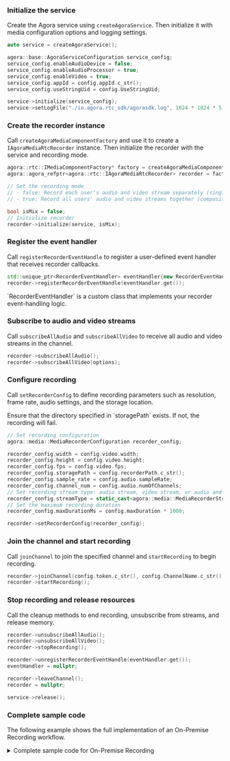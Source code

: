 <PlatformWrapper platform="linux-cpp">

### Initialize the service

Create the Agora service using `createAgoraService`. Then initialize it with media configuration options and logging settings.

```cpp
auto service = createAgoraService();

agora::base::AgoraServiceConfiguration service_config;
service_config.enableAudioDevice = false;
service_config.enableAudioProcessor = true;
service_config.enableVideo = true;
service_config.appId = config.appId.c_str();
service_config.useStringUid = config.UseStringUid;

service->initialize(service_config);
service->setLogFile("./io.agora.rtc_sdk/agorasdk.log", 1024 * 1024 * 5);
```

### Create the recorder instance

Call `createAgoraMediaComponentFactory` and use it to create a `IAgoraMediaRtcRecorder` instance. Then initialize the recorder with the service and recording mode.

```cpp
agora::rtc::IMediaComponentFactory* factory = createAgoraMediaComponentFactory();
agora::agora_refptr<agora::rtc::IAgoraMediaRtcRecorder> recorder = factory->createMediaRtcRecorder();

// Set the recording mode
// - false: Record each user's audio and video stream separately (single stream recording)
// - true: Record all users' audio and video streams together (composite recording)

bool isMix = false;
// Initialize recorder
recorder->initialize(service, isMix);
```

### Register the event handler

Call `registerRecorderEventHandle` to register a user-defined event handler that receives recorder callbacks.

```cpp
std::unique_ptr<RecorderEventHandler> eventHandler{new RecorderEventHandler(recorder, config)};
recorder->registerRecorderEventHandle(eventHandler.get());
```

<Admonition type="info" >
`RecorderEventHandler` is a custom class that implements your recorder event-handling logic.
</Admonition>

### Subscribe to audio and video streams

Call `subscribeAllAudio` and `subscribeAllVideo` to receive all audio and video streams in the channel.

```cpp
recorder->subscribeAllAudio();
recorder->subscribeAllVideo(options);
```

### Configure recording

Call `setRecorderConfig` to define recording parameters such as resolution, frame rate, audio settings, and the storage location.

<Admonition type="info" >
Ensure that the directory specified in `storagePath` exists. If not, the recording will fail.
</Admonition>

```cpp
// Set recording configuration
agora::media::MediaRecorderConfiguration recorder_config;

recorder_config.width = config.video.width;
recorder_config.height = config.video.height;
recorder_config.fps = config.video.fps;
recorder_config.storagePath = config.recorderPath.c_str();
recorder_config.sample_rate = config.audio.sampleRate;
recorder_config.channel_num = config.audio.numOfChannels;
// Set recording stream type: audio stream, video stream, or audio and video stream
recorder_config.streamType = static_cast<agora::media::MediaRecorderStreamType>(config.recorderStreamType);
// Set the maximum recording duration
recorder_config.maxDurationMs = config.maxDuration * 1000;

recorder->setRecorderConfig(recorder_config);
```

### Join the channel and start recording

Call `joinChannel` to join the specified channel and `startRecording` to begin recording.

```cpp
recorder->joinChannel(config.token.c_str(), config.ChannelName.c_str(), config.UserId.c_str());
recorder->startRecording();
```

### Stop recording and release resources

Call the cleanup methods to end recording, unsubscribe from streams, and release memory.

```cpp
recorder->unsubscribeAllAudio();
recorder->unsubscribeAllVideo();
recorder->stopRecording();

recorder->unregisterRecorderEventHandle(eventHandler.get());
eventHandler = nullptr;

recorder->leaveChannel();
recorder = nullptr;

service->release();
```

### Complete sample code

The following example shows the full implementation of an On-Premise Recording workflow.

<details>
<summary>Complete sample code for On-Premise Recording</summary>

```cpp
// Create and initialize the Agora service, and configure logging
auto service = createAgoraService();
agora::base::AgoraServiceConfiguration service_config;
service_config.enableAudioDevice = false;
service_config.enableAudioProcessor = true;
service_config.enableVideo = true;
service_config.appId = config.appId.c_str();
service_config.useStringUid = config.UseStringUid;
service->initialize(service_config);
service->setLogFile("./io.agora.rtc_sdk/agorasdk.log", 1024 * 1024 * 5);

// Create the media recorder instance
agora::rtc::IMediaComponentFactory* factory = createAgoraMediaComponentFactory();
agora::agora_refptr<agora::rtc::IAgoraMediaRtcRecorder> recorder = factory->createMediaRtcRecorder();

// Initialize the recorder
// Set to true for mixed recording or false for individual streams
bool isMix = false;
recorder->initialize(service, isMix);

// Register the event handler for recorder callbacks
std::unique_ptr<RecorderEventHandler> eventHandler{new RecorderEventHandler(recorder, config)};
recorder->registerRecorderEventHandle(eventHandler.get());

// Subscribe to all audio and video streams
recorder->subscribeAllAudio();
recorder->subscribeAllVideo(options); // 'options' should be properly defined before use

// Configure recorder settings
agora::media::MediaRecorderConfiguration recorder_config;
recorder_config.width = config.video.width;
recorder_config.height = config.video.height;
recorder_config.fps = config.video.fps;
recorder_config.storagePath = config.recorderPath.c_str();
recorder_config.sample_rate = config.audio.sampleRate;
recorder_config.channel_num = config.audio.numOfChannels;
recorder_config.streamType = static_cast<agora::media::MediaRecorderStreamType>(config.recorderStreamType);
recorder_config.maxDurationMs = config.maxDuration * 1000;

recorder->setRecorderConfig(recorder_config);

// Join the channel and start recording
recorder->joinChannel(config.token.c_str(), config.ChannelName.c_str(), config.UserId.c_str());
recorder->startRecording();

// Stop recording and clean up
recorder->unsubscribeAllAudio();
recorder->unsubscribeAllVideo();
recorder->stopRecording();

recorder->unregisterRecorderEventHandle(eventHandler.get());
eventHandler = nullptr;

recorder->leaveChannel();
recorder = nullptr;

service->release();
```

</details>

</PlatformWrapper>